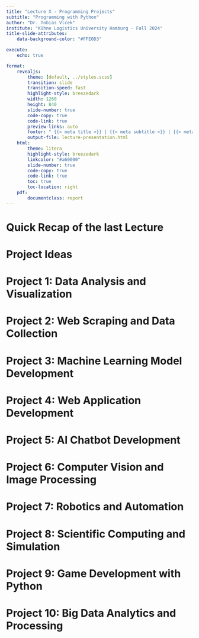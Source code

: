 ```yaml
---
title: "Lecture X - Programming Projects"
subtitle: "Programming with Python"
author: "Dr. Tobias Vlćek"
institute: "Kühne Logistics University Hamburg - Fall 2024"
title-slide-attributes:
    data-background-color: "#FFE0D3"

execute:
    echo: true

format:
    revealjs:
        theme: [default, ../styles.scss]
        transition: slide
        transition-speed: fast
        highlight-style: breezedark
        width: 1260
        height: 840
        slide-number: true
        code-copy: true
        code-link: true
        preview-links: auto
        footer: " {{< meta title >}} | {{< meta subtitle >}} | {{< meta author >}} | [Home](lecture-control.qmd)"
        output-file: lecture-presentation.html
    html:
        theme: litera
        highlight-style: breezedark
        linkcolor: "#a60000"
        slide-number: true
        code-copy: true
        code-link: true
        toc: true
        toc-location: right
    pdf: 
        documentclass: report
---
```


# [Quick Recap of the last Lecture]{.flow} {.title} 

# [Project Ideas]{.flow} {.title}

# [Project 1: Data Analysis and Visualization]{.flow} {.title}

# [Project 2: Web Scraping and Data Collection]{.flow} {.title}

# [Project 3: Machine Learning Model Development]{.flow} {.title}

# [Project 4: Web Application Development]{.flow} {.title}

# [Project 5: AI Chatbot Development]{.flow} {.title}

# [Project 6: Computer Vision and Image Processing]{.flow} {.title}

# [Project 7: Robotics and Automation]{.flow} {.title}

# [Project 8: Scientific Computing and Simulation]{.flow} {.title}

# [Project 9: Game Development with Python]{.flow} {.title}

# [Project 10: Big Data Analytics and Processing]{.flow} {.title}
